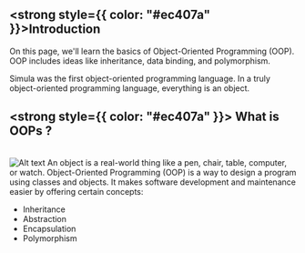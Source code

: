 
## <strong style={{ color: "#ec407a" }}>Introduction</strong>

On this page, we'll learn the basics of Object-Oriented Programming (OOP). OOP includes ideas like inheritance, data binding, and polymorphism.

Simula was the first object-oriented programming language. In a truly object-oriented programming language, everything is an object.

## <strong style={{ color: "#ec407a" }}> What is OOPs ?</strong>
<br/>
<img
  src="https://res.cloudinary.com/dtyfyemux/image/upload/v1717228948/Pinchly-Assets/OOPs_f58ab8.png"
  alt="Alt text"
  width={600}
  height={300}
/>
An object is a real-world thing like a pen, chair, table, computer, or watch. Object-Oriented Programming (OOP) is a way to design a program using classes and objects. It makes software development and maintenance easier by offering certain concepts:

<br />
<ul style={{ listStyleType: "disc", paddingLeft: "20px" }}>
  <li> <Link href="/about">Inheritance</Link> </li>
  <li> <Link href="/about">Abstraction</Link></li>
  <li> <Link href="/about">Encapsulation</Link></li>
  <li> <Link href="/about">Polymorphism</Link></li>
</ul>


